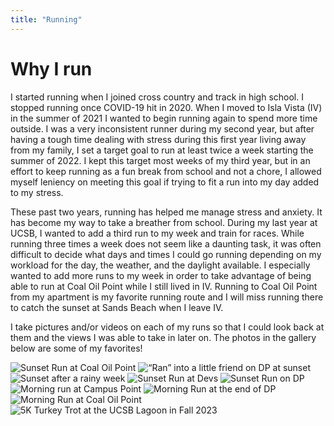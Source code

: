 ```yaml
---
title: "Running"
---
```


# Why I run

I started running when I joined cross country and track in high school. I stopped running once COVID-19 hit in 2020. When I moved to Isla Vista (IV) in the summer of 2021 I wanted to begin running again to spend more time outside. I was a very inconsistent runner during my second year, but after having a tough time dealing with stress during this first year living away from my family, I set a target goal to run at least twice a week starting the summer of 2022. I kept this target most weeks of my third year, but in an effort to keep running as a fun break from school and not a chore, I allowed myself leniency on meeting this goal if trying to fit a run into my day added to my stress.

These past two years, running has helped me manage stress and anxiety. It has become my way to take a breather from school. During my last year at UCSB, I wanted to add a third run to my week and train for races. While running three times a week does not seem like a daunting task, it was often difficult to decide what days and times I could go running depending on my workload for the day, the weather, and the daylight available. I especially wanted to add more runs to my week in order to take advantage of being able to run at Coal Oil Point while I still lived in IV. Running to Coal Oil Point from my apartment is my favorite running route and I will miss running there to catch the sunset at Sands Beach when I leave IV.

I take pictures and/or videos on each of my runs so that I could look back at them and the views I was able to take in later on. The photos in the gallery below are some of my favorites!

::: {.layout-ncol=3}
![Sunset Run at Coal Oil Point](media/sunsets.jpeg){group="gallery"} 
!["Ran" into a little friend on DP at sunset](media/sunset1.jpeg){group="gallery"} 
![Sunset after a rainy week](media/sunset2.jpeg){group="gallery"} 
![Sunset Run at Devs](media/sunset3.jpeg){group="gallery"} 
![Sunset Run on DP](media/sunset4.jpeg){group="gallery"} 
![Morning run at Campus Point](media/morning.jpeg){group="gallery"}
![Morning Run at the end of DP](media/morning2.jpeg){group="gallery"}
![Morning Run at Coal Oil Point](media/morning3.jpeg){group="gallery"}
![5K Turkey Trot at the UCSB Lagoon in Fall 2023](media/turkey_trot.jpeg){group="gallery"}
:::

